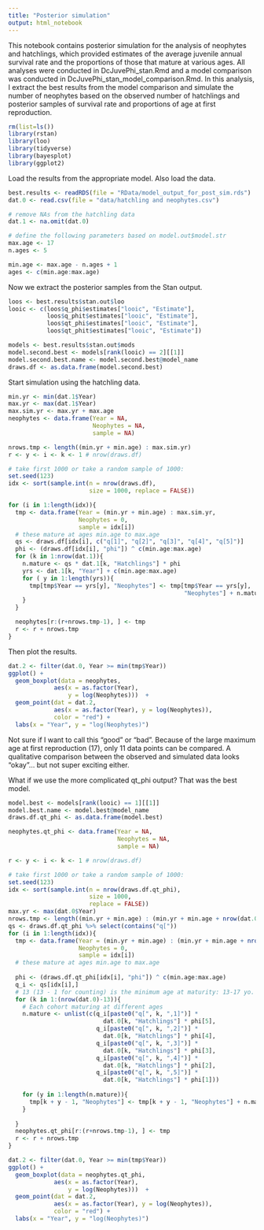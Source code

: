 ```yaml
---
title: "Posterior simulation"
output: html_notebook
---
```


This notebook contains posterior simulation for the analysis of neophytes and hatchlings, which provided estimates of the average juvenile annual survival rate and the proportions of those that mature at various ages. All analyses were conducted in DcJuvePhi_stan.Rmd and a model comparison was conducted in DcJuvePhi_stan_model_comparison.Rmd. In this analysis, I extract the best results from the model comparison and simulate the number of neophytes based on the observed number of hatchlings and posterior samples of survival rate and proportions of age at first reproduction. 

```r
rm(list=ls())
library(rstan)
library(loo)
library(tidyverse)
library(bayesplot)
library(ggplot2)
```

Load the results from the appropriate model. Also load the data. 
```r

best.results <- readRDS(file = "RData/model_output_for_post_sim.rds")
dat.0 <- read.csv(file = "data/hatchling and neophytes.csv")

# remove NAs from the hatchling data
dat.1 <- na.omit(dat.0)

# define the following parameters based on model.out$model.str
max.age <- 17
n.ages <- 5

min.age <- max.age - n.ages + 1
ages <- c(min.age:max.age)
```

Now we extract the posterior samples from the Stan output.

```r
loos <- best.results$stan.out$loo
looic <- c(loos$q_phi$estimates["looic", "Estimate"],
           loos$q_phit$estimates["looic", "Estimate"],
           loos$qt_phi$estimates["looic", "Estimate"],
           loos$qt_phit$estimates["looic", "Estimate"])

models <- best.results$stan.out$mods
model.second.best <- models[rank(looic) == 2][[1]]
model.second.best.name <- model.second.best@model_name
draws.df <- as.data.frame(model.second.best)
```

Start simulation using the hatchling data. 
```r
min.yr <- min(dat.1$Year)
max.yr <- max(dat.1$Year)
max.sim.yr <- max.yr + max.age
neophytes <- data.frame(Year = NA,
                        Neophytes = NA,
                        sample = NA)

nrows.tmp <- length((min.yr + min.age) : max.sim.yr)
r <- y <- i <- k <- 1 # nrow(draws.df)

# take first 1000 or take a random sample of 1000:
set.seed(123)
idx <- sort(sample.int(n = nrow(draws.df),
                       size = 1000, replace = FALSE))

for (i in 1:length(idx)){
  tmp <- data.frame(Year = (min.yr + min.age) : max.sim.yr,
                    Neophytes = 0,
                    sample = idx[i])
  # these mature at ages min.age to max.age
  qs <- draws.df[idx[i], c("q[1]", "q[2]", "q[3]", "q[4]", "q[5]")]
  phi <- (draws.df[idx[i], "phi"]) ^ c(min.age:max.age)
  for (k in 1:nrow(dat.1)){
    n.mature <- qs * dat.1[k, "Hatchlings"] * phi
    yrs <- dat.1[k, "Year"] + c(min.age:max.age)
    for ( y in 1:length(yrs)){
      tmp[tmp$Year == yrs[y], "Neophytes"] <- tmp[tmp$Year == yrs[y],
                                                  "Neophytes"] + n.mature[1, y]
    }
  }

  neophytes[r:(r+nrows.tmp-1), ] <- tmp
  r <- r + nrows.tmp
}

```

Then plot the results.

```r
dat.2 <- filter(dat.0, Year >= min(tmp$Year))
ggplot() + 
  geom_boxplot(data = neophytes,
             aes(x = as.factor(Year), 
                 y = log(Neophytes)))  +
  geom_point(dat = dat.2,
             aes(x = as.factor(Year), y = log(Neophytes)),
             color = "red") + 
  labs(x = "Year", y = "log(Neophytes)")
```

Not sure if I want to call this "good" or "bad". Because of the large maximum age at first reproduction (17), only 11 data points can be compared. A qualitative comparison between the observed and simulated data looks "okay"... but not super exciting either. 


What if we use the more complicated qt_phi output? That was the best model.

```r
model.best <- models[rank(looic) == 1][[1]]
model.best.name <- model.best@model_name
draws.df.qt_phi <- as.data.frame(model.best)

neophytes.qt_phi <- data.frame(Year = NA,
                               Neophytes = NA,
                               sample = NA)

r <- y <- i <- k <- 1 # nrow(draws.df)

# take first 1000 or take a random sample of 1000:
set.seed(123)
idx <- sort(sample.int(n = nrow(draws.df.qt_phi),
                       size = 1000, 
                       replace = FALSE))
max.yr <- max(dat.0$Year)
nrows.tmp <- length((min.yr + min.age) : (min.yr + min.age + nrow(dat.0)-12+3))
qs <- draws.df.qt_phi %>% select(contains("q["))
for (i in 1:length(idx)){
  tmp <- data.frame(Year = (min.yr + min.age) : (min.yr + min.age + nrow(dat.0)-12+3),
                    Neophytes = 0,
                    sample = idx[i])
  # these mature at ages min.age to max.age
  
  phi <- (draws.df.qt_phi[idx[i], "phi"]) ^ c(min.age:max.age)
  q_i <- qs[idx[i],]
  # 13 (13 - 1 for counting) is the minimum age at maturity: 13-17 yo. may change.
  for (k in 1:(nrow(dat.0)-13)){    
    # Each cohort maturing at different ages
    n.mature <- unlist(c(q_i[paste0("q[", k, ",1]")] * 
                           dat.0[k, "Hatchlings"] * phi[5], 
                         q_i[paste0("q[", k, ",2]")] * 
                           dat.0[k, "Hatchlings"] * phi[4],
                         q_i[paste0("q[", k, ",3]")] * 
                           dat.0[k, "Hatchlings"] * phi[3],
                         q_i[paste0("q[", k, ",4]")] * 
                           dat.0[k, "Hatchlings"] * phi[2],
                         q_i[paste0("q[", k, ",5]")] * 
                           dat.0[k, "Hatchlings"] * phi[1]))
    
    for (y in 1:length(n.mature)){
      tmp[k + y - 1, "Neophytes"] <- tmp[k + y - 1, "Neophytes"] + n.mature[y]
    }
    
  }
  neophytes.qt_phi[r:(r+nrows.tmp-1), ] <- tmp
  r <- r + nrows.tmp
}

```


```r
dat.2 <- filter(dat.0, Year >= min(tmp$Year))
ggplot() + 
  geom_boxplot(data = neophytes.qt_phi,
             aes(x = as.factor(Year), 
                 y = log(Neophytes)))  +
  geom_point(dat = dat.2,
             aes(x = as.factor(Year), y = log(Neophytes)),
             color = "red") + 
  labs(x = "Year", y = "log(Neophytes)")
```

